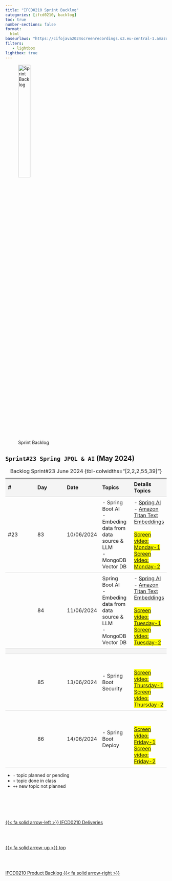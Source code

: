 ```yaml
---
title: "IFCD0210 Sprint Backlog"
categories: [ifcd0210, backlog]
toc: true
number-sections: false
format:
  html
baseurlaws: "https://cifojava2024screenrecordings.s3.eu-central-1.amazonaws.com/"
filters:
   - lightbox
lightbox: true
---
```


<style>

.heatMap th { background:  #f4f4f4;}
tr:nth-child(3) {background-color: #f4f4f4;}

th, td {
  padding: 8px;
  text-align: left;
  border-bottom: 1px solid #ddd;
}

tr:hover {background-color:  #f4f4f4;}

</style>

![Sprint Backlog](/images/home/backlog.jpg){width="30%"}

<div class="heatMap">

::: {.column-page-right}


##  ``Sprint#23 Spring JPQL & AI`` (May 2024)

| # | Day | Date | Topics |  Details Topics |
| -- | -- | -- | -- | -- |
| #23 | 83 | 10/06/2024 | - Spring Boot AI </br> - Embeding data from data source & LLM </br> - MongoDB Vector DB |  - [Spring AI](https://spring.io/projects/spring-ai){.external target='_blank'}  </br> - [Amazon Titan Text Embeddings](https://aws.amazon.com/blogs/aws/amazon-titan-text-v2-now-available-in-amazon-bedrock-optimized-for-improving-rag/){.external target='_blank'}  </br></br><mark> [Screen video: Monday-1]({{< meta baseurlaws >}}CifjoJava-2024-06-10-1.mp4){.external target='_blank'}<mark>  </br><mark> [Screen video: Monday-2]({{< meta baseurlaws >}}CifjoJava-2024-06-10-2.mp4){.external target='_blank'}<mark>  |
|  |  84 | 11/06/2024  |  Spring Boot AI </br> - Embeding data from data source & LLM </br> - MongoDB Vector DB  |  - [Spring AI](https://spring.io/projects/spring-ai){.external target='_blank'}  </br>  - [Amazon Titan Text Embeddings](https://aws.amazon.com/blogs/aws/amazon-titan-text-v2-now-available-in-amazon-bedrock-optimized-for-improving-rag/){.external target='_blank'} </br></br><mark> [Screen video: Tuesday-1]({{< meta baseurlaws >}}CifjoJava-2024-06-11-1.mp4){.external target='_blank'}<mark>  </br><mark> [Screen video: Tuesday-2]({{< meta baseurlaws >}}CifjoJava-2024-06-11-2.mp4){.external target='_blank'}<mark>  |
|  |
|  | 85 | 13/06/2024 | - Spring Boot Security | </br></br><mark> [Screen video: Thursday-1]({{< meta baseurlaws >}}CifjoJava-2024-06-12-1.mp4){.external target='_blank'}<mark>  </br><mark> [Screen video: Thursday-2]({{< meta baseurlaws >}}CifjoJava-2024-06-12-2.mp4){.external target='_blank'}<mark>  |
|  | 86 | 14/06/2024 | - Spring Boot Deploy | </br></br><mark> [Screen video: Friday-1]({{< meta baseurlaws >}}CifjoJava-2024-06-13-1.mp4){.external target='_blank'}<mark>  </br><mark> [Screen video: Friday-2]({{< meta baseurlaws >}}CifjoJava-2024-06-13-2.mp4){.external target='_blank'}<mark>  |
: Backlog Sprint#23 June 2024 {tbl-colwidths="[2,2,2,55,39]"}
:::



::: {.callout-note}
- `-` topic planned or pending
- `+` topic done in class
- `++` new topic not planned
:::


<!--- navLinks -->
<br><br>
<div class=row>
<br>
<div class='column left previous'>
<br>
[{{< fa solid arrow-left >}} IFCD0210 Deliveries](/ifcd0210-24/ifcd0210deliveries-24.qmd)
<br>
</div>
<br>
<div class='column center'>
<br>
[{{< fa solid arrow-up >}} top](#top)
<br>
</div>
<br>
<div class='column right next'>
<br>
[IFCD0210 Product Backlog  {{< fa solid arrow-right >}}](/ifcd0210-24/ifcd0210backlog-product-24.qmd)
<br>
</div>
<br>
</div>
